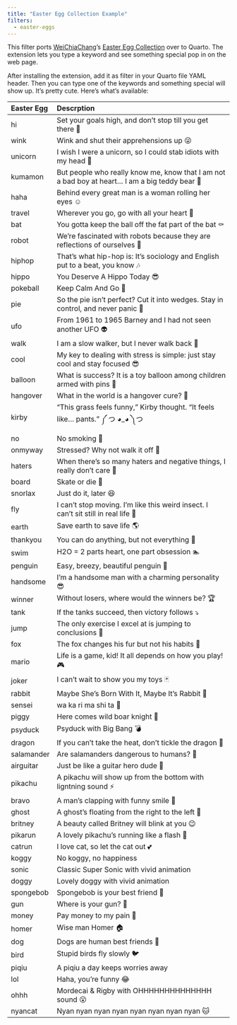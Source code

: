```yaml
---
title: "Easter Egg Collection Example"
filters:
  - easter-eggs
---
```


This filter ports [WeiChiaChang](https://github.com/WeiChiaChang)'s [Easter Egg Collection](https://github.com/WeiChiaChang/easter-egg-collection/tree/master) over to Quarto. The extension lets you type a keyword and see something special pop in on the web page.

After installing the extension, add it as filter in your Quarto file YAML header. Then you can type one of the keywords and something special will show up. It's pretty cute. Here's what's available:

| **Easter Egg** | **Descrption**                                                                                   |
|:---------------|:-------------------------------------------------------------------------------------------------|
| hi             | Set your goals high, and don't stop till you get there 👋                                        |
| wink           | Wink and shut their apprehensions up 😜                                                          |
| unicorn        | I wish I were a unicorn, so I could stab idiots with my head 🦄                                  |
| kumamon        | But people who really know me, know that I am not a bad boy at heart... I am a big teddy bear 🐻 |
| haha           | Behind every great man is a woman rolling her eyes ☺️                                            |
| travel         | Wherever you go, go with all your heart 🌇                                                       |
| bat            | You gotta keep the ball off the fat part of the bat ⚰                                            |
| robot          | We're fascinated with robots because they are reflections of ourselves 🤖                        |
| hiphop         | That's what hip-hop is: It's sociology and English put to a beat, you know 🎶                    |
| hippo          | You Deserve A Hippo Today 😎                                                                     |
| pokeball       | Keep Calm And Go 🚀                                                                              |
| pie            | So the pie isn't perfect? Cut it into wedges. Stay in control, and never panic 🍕                |
| ufo            | From 1961 to 1965 Barney and I had not seen another UFO 👽                                       |
| walk           | I am a slow walker, but I never walk back 🚶                                                     |
| cool           | My key to dealing with stress is simple: just stay cool and stay focused 😎                      |
| balloon        | What is success? It is a toy balloon among children armed with pins 🎈                           |
| hangover       | What in the world is a hangover cure? 🍷                                                         |
| kirby          | "This grass feels funny," Kirby thought. "It feels like... pants." ༼ つ ◕\_◕ ༽つ                 |
| no             | No smoking 🚬                                                                                    |
| onmyway        | Stressed? Why not walk it off 🚶                                                                 |
| haters         | When there's so many haters and negative things, I really don't care 🤔                          |
| board          | Skate or die 👾                                                                                  |
| snorlax        | Just do it, later 😆                                                                             |
| fly            | I can't stop moving. I'm like this weird insect. I can't sit still in real life 🐛               |
| earth          | Save earth to save life 🌎                                                                       |
| thankyou       | You can do anything, but not everything 🙏                                                       |
| swim           | H2O = 2 parts heart, one part obsession 🏊                                                       |
| penguin        | Easy, breezy, beautiful penguin 🐧                                                               |
| handsome       | I'm a handsome man with a charming personality 😎                                                |
| winner         | Without losers, where would the winners be? 🏆                                                   |
| tank           | If the tanks succeed, then victory follows ⤵                                                     |
| jump           | The only exercise I excel at is jumping to conclusions 🏐                                        |
| fox            | The fox changes his fur but not his habits 🐺                                                    |
| mario          | Life is a game, kid! It all depends on how you play! 🎮                                          |
| joker          | I can't wait to show you my toys 🃏                                                              |
| rabbit         | Maybe She's Born With It, Maybe It's Rabbit 🐇                                                   |
| sensei         | wa ka ri ma shi ta 🏫                                                                            |
| piggy          | Here comes wild boar knight 🐷                                                                   |
| psyduck        | Psyduck with Big Bang 💣                                                                         |
| dragon         | If you can't take the heat, don't tickle the dragon 🐲                                           |
| salamander     | Are salamanders dangerous to humans? 🤔                                                          |
| airguitar      | Just be like a guitar hero dude 🎸                                                               |
| pikachu        | A pikachu will show up from the bottom with ligntning sound ⚡                                   |
| bravo          | A man's clapping with funny smile 👏                                                             |
| ghost          | A ghost's floating from the right to the left 👻                                                 |
| britney        | A beauty called Britney will blink at you 😉                                                     |
| pikarun        | A lovely pikachu's running like a flash 📸                                                       |
| catrun         | I love cat, so let the cat out 💕                                                                |
| koggy          | No koggy, no happiness                                                                           |
| sonic          | Classic Super Sonic with vivid animation                                                         |
| doggy          | Lovely doggy with vivid animation                                                                |
| spongebob      | Spongebob is your best friend 🛀                                                                 |
| gun            | Where is your gun? 🔫                                                                            |
| money          | Pay money to my pain 💸                                                                          |
| homer          | Wise man Homer 🏠                                                                                |
| dog            | Dogs are human best friends 🐶                                                                   |
| bird           | Stupid birds fly slowly 🐦                                                                       |
| piqiu          | A piqiu a day keeps worries away                                                                 |
| lol            | Haha, you're funny 😂                                                                            |
| ohhh           | Mordecai & Rigby with OHHHHHHHHHHHHHH sound 😮                                                   |
| nyancat        | Nyan nyan nyan nyan nyan nyan nyan nyan 🐱                                                       |